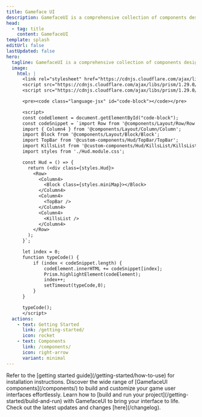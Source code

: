 ```yaml
---
title: Gameface UI
description: GamefaceUI is a comprehensive collection of components designed to simplify the prototyping of game user interfaces.
head:
  - tag: title
    content: GamefaceUI
template: splash
editUrl: false
lastUpdated: false
hero:
  tagline: GamefaceUI is a comprehensive collection of components designed to simplify the prototyping of game user interfaces.
  image:
    html: |
      <link rel="stylesheet" href="https://cdnjs.cloudflare.com/ajax/libs/prism/1.29.0/themes/prism-tomorrow.min.css">
      <script src="https://cdnjs.cloudflare.com/ajax/libs/prism/1.29.0/prism.min.js"></script>
      <script src="https://cdnjs.cloudflare.com/ajax/libs/prism/1.29.0/components/prism-jsx.min.js"></script>

      <pre><code class="language-jsx" id="code-block"></code></pre>

      <script>
      const codeElement = document.getElementById("code-block");
      const codeSnippet = `import Row from '@components/Layout/Row/Row';
      import { Column4 } from '@components/Layout/Column/Column';
      import Block from '@components/Layout/Block/Block';
      import TopBar from '@custom-components/Hud/TopBar/TopBar';
      import KillsList from '@custom-components/Hud/KillsList/KillsList';
      import styles from './Hud.module.css';

      const Hud = () => {
        return (<div class={styles.Hud}>
          <Row>
            <Column4>
              <Block class={styles.miniMap}></Block>
            </Column4>
            <Column4>
              <TopBar />
            </Column4>
            <Column4>
              <KillsList />
            </Column4>
          </Row>
        );
      }`;

      let index = 0;
      function typeCode() {
          if (index < codeSnippet.length) {
              codeElement.innerHTML += codeSnippet[index];
              Prism.highlightElement(codeElement);
              index++;
              setTimeout(typeCode,0);
          }
      }

      typeCode();
      </script>
  actions:
    - text: Getting Started
      link: /getting-started/
      icon: rocket
    - text: Components
      link: /components/
      icon: right-arrow
      variant: minimal
---
```



<CardGrid>
  <Card title="How to use" icon="information">
    Refer to the [getting started guide](/getting-started/how-to-use) for installation instructions.
  </Card>
  <Card title="Components" icon="laptop">
    Discover the wide range of [GamefaceUI components](/components/) to build and customize your game user interfaces effortlessly.
  </Card>
  <Card title="Build and run" icon="codePen">
    Learn how to [build and run your project](/getting-started/build-and-run) with GamefaceUI to bring your interface to life.
  </Card>
  <Card title="Changelog" icon="bars">
    Check out the latest updates and changes [here](/changelog).
  </Card>
</CardGrid>
